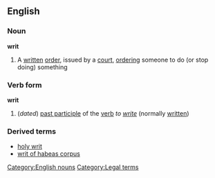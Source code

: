==English==
===Noun===
{{wikipedia}}
'''writ'''
#A [[written]] [[order]], issued by a [[court]], [[ordering]] someone to do (or stop doing) something
===Verb form===
'''writ'''
#(''dated'') [[past participle]] of the [[verb]] ''to [[write]]'' (normally [[written]])
===Derived terms===
*[[holy writ]]
*[[writ of habeas corpus]]
[[Category:English nouns]]
[[Category:Legal terms]]